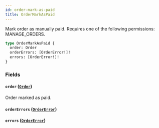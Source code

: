 ```yaml
---
id: order-mark-as-paid
title: OrderMarkAsPaid
---
```


Mark order as manually paid. Requires one of the following permissions: MANAGE_ORDERS.

```graphql
type OrderMarkAsPaid {
  order: Order
  orderErrors: [OrderError!]!
  errors: [OrderError!]!
}
```

### Fields

#### `order` ([`Order`](../../../developer/api-reference/objects/order))

Order marked as paid.

#### `orderErrors` ([`OrderError`](../../../developer/api-reference/objects/order-error))

#### `errors` ([`OrderError`](../../../developer/api-reference/objects/order-error))
